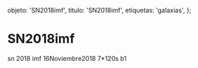 
  objeto: 'SN2018imf',
  titulo: 'SN2018imf',
  etiquetas: 'galaxias',
};

# SN2018imf

<Imagen
  src="registro/sn2018-imf_20181116_1_sn-2018imf_20181116_gjcb.jpg"
  fecha="20181116"
/>

sn 2018 imf 16Noviembre2018 7*120s b1